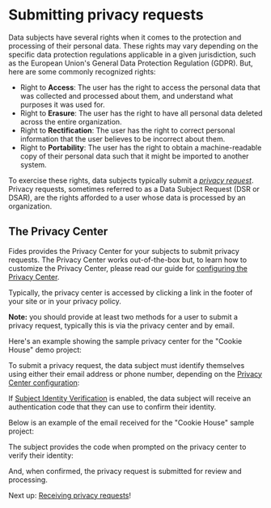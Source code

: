 

# Submitting privacy requests

Data subjects have several rights when it comes to the protection and processing of their personal data. These rights may vary depending on the specific data protection regulations applicable in a given jurisdiction, such as the European Union's General Data Protection Regulation (GDPR). But, here are some commonly recognized rights:

* Right to **Access**: The user has the right to access the personal data that was collected and processed about them, and understand what purposes it was used for.
* Right to **Erasure**: The user has the right to have all personal data deleted across the entire organization. 
* Right to **Rectification**: The user has the right to correct personal information that the user believes to be incorrect about them.
* Right to **Portability**: The user has the right to obtain a machine-readable copy of their personal data such that it might be imported to another system.

To exercise these rights, data subjects typically submit a [_privacy request_](/tutorials/privacy-requests-glossary#privacy-request).
<Callout emoji="" type="info">Privacy requests, sometimes referred to as a Data Subject Request (DSR or DSAR), are the rights afforded to a user whose data is processed by an organization.</Callout>


## The Privacy Center

Fides provides the Privacy Center for your subjects to submit privacy requests. The Privacy Center works out-of-the-box but, to learn how to customize the Privacy Center, please read our guide for [configuring the Privacy Center](/user-guides/privacy-requests/receive-requests#the-privacy-center).

Typically, the privacy center is accessed by clicking a link in the footer of your site or in your privacy policy.

**Note:** you should provide at least two methods for a user to submit a privacy request, typically this is via the privacy center and by email.

<Screenshot img="/docs/assets/img/privacy-requests/privacy-footer.gif" description="Example of privacy link in footer" />

Here's an example showing the sample privacy center for the "Cookie House" demo project:

<Screenshot img="/docs/assets/img/tutorials/privacy-requests-privacy-center.gif" description="Standard Privacy Center" />

To submit a privacy request, the data subject must identify themselves using either their email address or phone number, depending on the [Privacy Center configuration](/user-guides/privacy-requests/receive-requests#the-privacy-center):

<Screenshot img="/docs/assets/img/tutorials/privacy-requests-submit-identity.gif" description="Submitting a Privacy Request" />

If [Subject Identity Verification](/user-guides/privacy-requests/receive-requests#subject-identity-verification) is enabled, the data subject will receive an authentication code that they can use to confirm their identity.

Below is an example of the email received for the "Cookie House" sample project:

<Screenshot img="/docs/assets/img/tutorials/privacy-requests-identity-verification.gif" description="Submitting a Privacy Request" mw="600"/>

The subject provides the code when prompted on the privacy center to verify their identity:

<Screenshot img="/docs/assets/img/tutorials/privacy-requests-identy-modal.gif" description="Submitting a Privacy Request" mw="400"/>

And, when confirmed, the privacy request is submitted for review and processing. 

Next up: [Receiving privacy requests](/user-guides/privacy-requests/receive-requests)!
